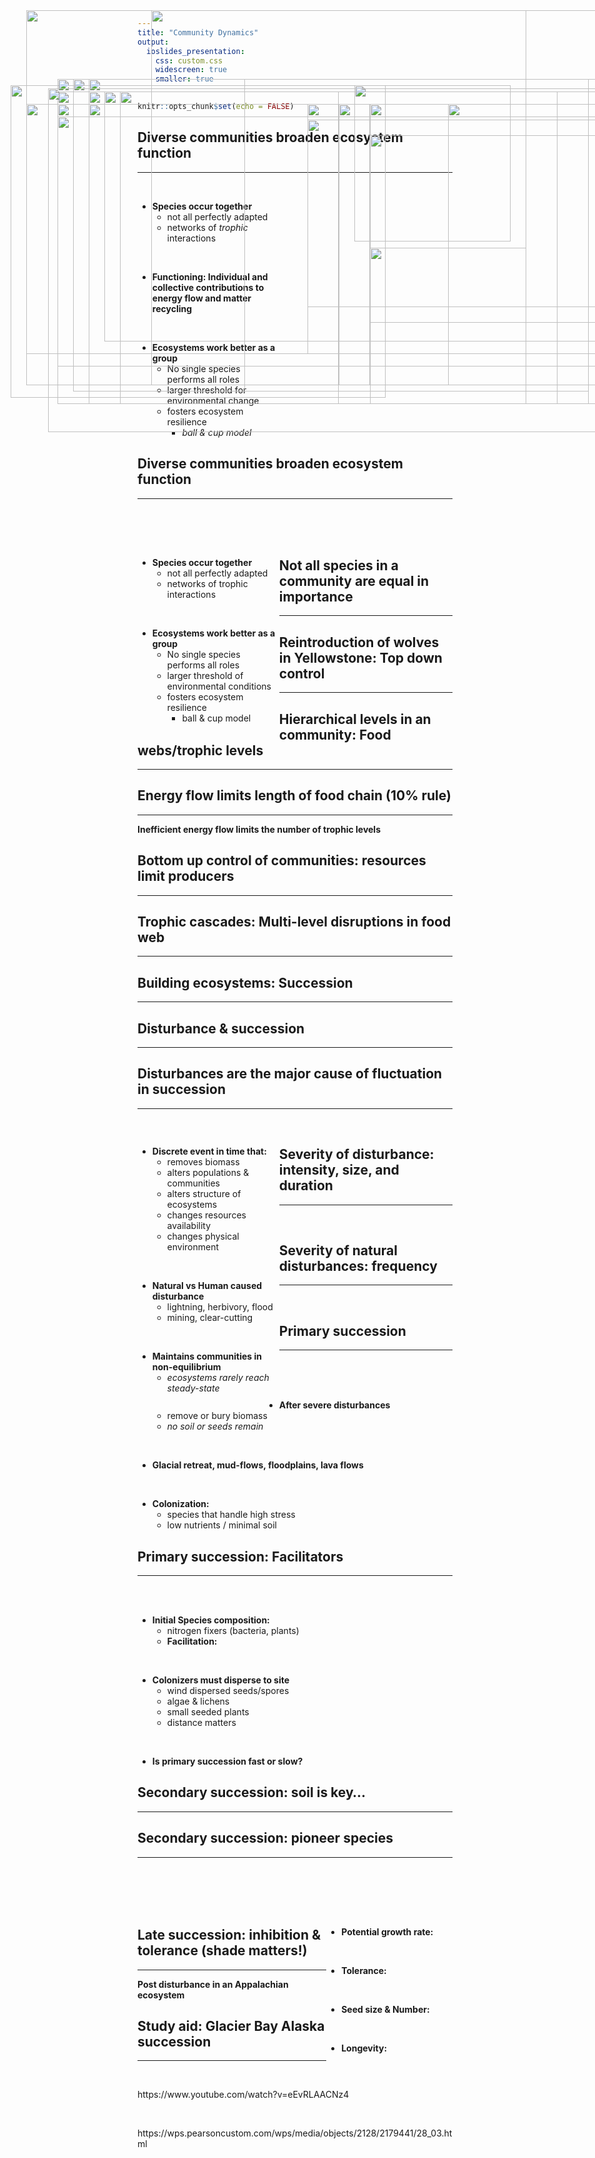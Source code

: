 ```yaml
---
title: "Community Dynamics"
output: 
  ioslides_presentation:
    css: custom.css
    widescreen: true
    smaller: true
---
```


```r
knitr::opts_chunk$set(echo = FALSE)
```

##

<IMG STYLE="position:absolute; TOP:50px; LEFT:50px; WIDTH:1000px; HEIGHT:550px" SRC="images/ecosystem.png">

## Diverse communities broaden ecosystem function
<hr>
<br/>

<div style="floatb left; width: 45%;">

* **Species occur together**
    + not all perfectly adapted
    + networks of *trophic* interactions
    
<br/>

* **Functioning: Individual and collective contributions to energy flow and matter recycling**

<br/>

* **Ecosystems work better as a group**
    + No single species performs all roles
    + larger threshold for environmental change
    + fosters ecosystem resilience
        + *ball & cup model*

 </div>   
        
<IMG STYLE="position:absolute; TOP:200px; LEFT:500px; WIDTH:550px; HEIGHT:400px" SRC="images/interaction.jpg"> 

## Diverse communities broaden ecosystem function
<hr>
<br/>
<br/>
<br/>

<div style="float: left; width: 45%;">

* **Species occur together**
    + not all perfectly adapted
    + networks of trophic interactions

<br/>

* **Ecosystems work better as a group**
    + No single species performs all roles
    + larger threshold of environmental conditions
    + fosters ecosystem resilience
        + ball & cup model
        
 </div>   
        
<IMG STYLE="position:absolute; TOP:225px; LEFT:500px; WIDTH:500px; HEIGHT:300px" SRC="images/ballcup2.png"> 

##

<IMG STYLE="position:absolute; TOP:50px; LEFT:250px; WIDTH:600px; HEIGHT:600px" SRC="images/ballcup3.png"> 

## Not all species in a community are equal in importance
<hr>

<IMG STYLE="position:absolute; TOP:160px; LEFT:125px; WIDTH:275px; HEIGHT:500px" SRC="images/species_eco.png">

<IMG STYLE="position:absolute; TOP:170px; LEFT:575px; WIDTH:250; HEIGHT:250px" SRC="images/bear.jpg">

<IMG STYLE="position:absolute; TOP:430px; LEFT:600px; WIDTH:250; HEIGHT:250px" SRC="images/seastar.jpg">

## Reintroduction of wolves in Yellowstone: Top down control
<hr>

<IMG STYLE="position:absolute; TOP:180px; LEFT:100px; WIDTH:450px; HEIGHT:500px" SRC="images/yellowstone-wolves-species.jpg">

<IMG STYLE="position:absolute; TOP:250px; LEFT:600px; WIDTH:400; HEIGHT:300px" SRC="images/wolf.jpg">

## Hierarchical levels in an community: Food webs/trophic levels
<hr>

<IMG STYLE="position:absolute; TOP:170px; LEFT:25px; WIDTH:600px; HEIGHT:500px" SRC="images/grazing_foodweb.png">

<IMG STYLE="position:absolute; TOP:200px; LEFT:725px; WIDTH:350px; HEIGHT:450px" SRC="images/energy_v_nutrients.jpg">

## Energy flow limits length of food chain (10% rule)
<hr>
**Inefficient energy flow limits the number of trophic levels**

<IMG STYLE="position:absolute; TOP:220px; LEFT:100px; WIDTH:900px; HEIGHT:400px" SRC="images/pyramid.jpg">

## Bottom up control of communities: resources limit producers
<hr>

<IMG STYLE="position:absolute; TOP:160px; LEFT:100px; WIDTH:900px; HEIGHT:520px" SRC="images/bottomup.jpg">

## Trophic cascades: Multi-level disruptions in food web
<hr>

<IMG STYLE="position:absolute; TOP:160px; LEFT:150px; WIDTH:800px; HEIGHT:500px" SRC="images/otters.jpg">

## Building ecosystems: Succession
<hr>

<IMG STYLE="position:absolute; TOP:175px; LEFT:85px; WIDTH:900px; HEIGHT:550px" SRC="images/succession3.jpg">

## Disturbance & succession
<hr>

<IMG STYLE="position:absolute; TOP:200px; LEFT:100px; WIDTH:900px; HEIGHT:450px" SRC="images/succession1c.jpg">

<!-- <IMG STYLE="position:absolute; TOP:200px; LEFT:100px; WIDTH:900px; HEIGHT:450px" SRC="images/disturbance5.png"> -->

## Disturbances are the major cause of fluctuation in succession
<hr>
<br/>

<div style="float: left; width: 45%;">

* **Discrete event in time that:**
    + removes biomass
    + alters populations & communities
    + alters structure of ecosystems 
    + changes resources availability
    + changes physical environment

<br/>

* **Natural vs Human caused disturbance**
    + lightning, herbivory, flood
    + mining, clear-cutting

<br/>

* **Maintains communities in non-equilibrium**
    + *ecosystems rarely reach steady-state*
</div>
  
<IMG STYLE="position:absolute; TOP:200px; LEFT:550px; WIDTH:500px; HEIGHT:400px" SRC="images/fire.jpg">

## Severity of disturbance: intensity, size, and duration
<hr>
<br/>

<IMG STYLE="position:absolute; TOP:180px; LEFT:175px; WIDTH:800px; HEIGHT:400px" SRC="images/severity.png">

## Severity of natural disturbances: frequency
<hr>
<br/>

<IMG STYLE="position:absolute; TOP:180px; LEFT:200px; WIDTH:700px; HEIGHT:500px" SRC="images/disturbance_trend.png">

## Primary succession
<hr>
<br/>
<br/>
<br/>

* **After severe disturbances**
    + remove or bury biomass
    + *no soil or seeds remain*

<br/>

* **Glacial retreat, mud-flows, floodplains, lava flows**

<br/>

* **Colonization:**
    + species that handle high stress
    + low nutrients / minimal soil
    
<IMG STYLE="position:absolute; TOP:200px; LEFT:600px; WIDTH:450px; HEIGHT:450px" SRC="images/volcano.jpg">

## Primary succession: Facilitators
<hr>
<br/>
<br/>

* **Initial Species composition:**
    + nitrogen fixers (bacteria, plants)
    + **Facilitation:**
 
 <br/>
 
* **Colonizers must disperse to site**
    + wind dispersed seeds/spores
    + algae & lichens
    + small seeded plants
    + distance matters

 <br/>
 
* **Is primary succession fast or slow?**

<IMG STYLE="position:absolute; TOP:200px; LEFT:550px; WIDTH:450px; HEIGHT:450px" SRC="images/crust.jpg">

## Secondary succession: soil is key...
<hr>

<IMG STYLE="position:absolute; TOP:180px; LEFT:150px; WIDTH:800px; HEIGHT:500px" SRC="images/succession2.jpg">

## Secondary succession: pioneer species
<hr>
<br/>
<br/>
<br/>
<br/>

<div style="float: right; width: 40%;">

* **Potential growth rate:**

<br/>

* **Tolerance:**

<br/>

* **Seed size & Number:**

<br/>

* **Longevity:**
</div>

<IMG STYLE="position:absolute; TOP:200px; LEFT:50px; WIDTH:550px; HEIGHT:450px" SRC="images/pioneer.jpg">

## Late succession: inhibition & tolerance (shade matters!)
<hr>
**Post disturbance in an Appalachian ecosystem**
<IMG STYLE="position:absolute; TOP:200px; LEFT:150px; WIDTH:800px; HEIGHT:400px" SRC="images/succession1.png">

<!-- ## Wildlife and succession -->
<!-- <hr> -->

<!-- <IMG STYLE="position:absolute; TOP:180px; LEFT:200px; WIDTH:700px; HEIGHT:500px" SRC="images/wildlife_succesion.jpg"> -->

<!-- ## The Boreal: forests shaped by fire -->
<!-- <hr> -->

<!-- <IMG STYLE="position:absolute; TOP:225px; LEFT:150px; WIDTH:800px; HEIGHT:400px" SRC="images/boreal1.jpg"> -->

<!-- ## Boreal forest succesion: Aspen - Spruce - Cedar -->
<!-- <hr> -->

<!-- <IMG STYLE="position:absolute; TOP:250px; LEFT:50px; WIDTH:700px; HEIGHT:300px" SRC="images/boreal3.jpg"> -->

<!-- <IMG STYLE="position:absolute; TOP:300px; LEFT:800px; WIDTH:200px; HEIGHT:200px" SRC="images/jackpine.jpg"> -->

<!-- ## Boreal forest: Secondary succesion -->
<!-- <hr> -->

<!-- <IMG STYLE="position:absolute; TOP:180; LEFT:200px; WIDTH:700px; HEIGHT:500px" SRC="images/boreal_wildlife.jpg"> -->

<!-- ## The future of boreal forests -->
<!-- <hr> -->

<!-- <IMG STYLE="position:absolute; TOP:200px; LEFT:50px; WIDTH:475px; HEIGHT:475px" SRC="images/boreal5.gif"> -->

<!-- <IMG STYLE="position:absolute; TOP:200px; LEFT:550px; WIDTH:450px; HEIGHT:450px" SRC="images/boreal4.gif"> -->

<!-- ## Disturbance regimes of Giant Sequoia forests -->
<!-- <hr> -->

<!-- <IMG STYLE="position:absolute; TOP:225px; LEFT:100px; WIDTH:450px; HEIGHT:400px" SRC="images/fire-sequoia.jpg"> -->

<!-- <IMG STYLE="position:absolute; TOP:180px; LEFT:674px; WIDTH:300px; HEIGHT:500px" SRC="images/fire-sequoia2.jpg"> -->

<!-- ## Fire regimes and humans -->
<!-- <hr> -->

<!-- <IMG STYLE="position:absolute; TOP:175px; LEFT:125px; WIDTH:850px; HEIGHT:500px" SRC="images/WUI.gif"> -->

## Study aid: Glacier Bay Alaska succession
<hr>
<br/>

https://www.youtube.com/watch?v=eEvRLAACNz4

<br/>

https://wps.pearsoncustom.com/wps/media/objects/2128/2179441/28_03.html

